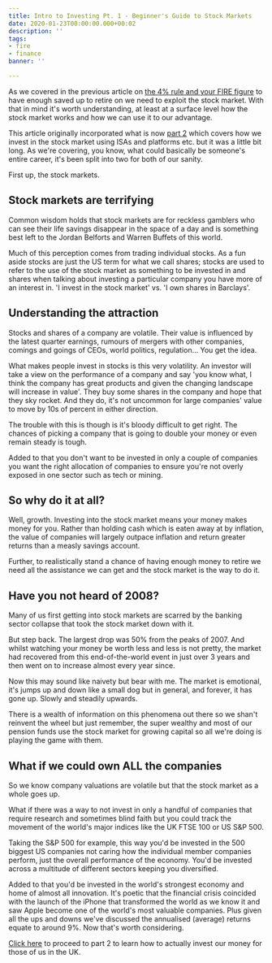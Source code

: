 ```yaml
---
title: Intro to Investing Pt. 1 - Beginner's Guide to Stock Markets
date: 2020-01-23T00:00:00.000+00:02
description: ''
tags:
- fire
- finance
banner: ''

---
```


As we covered in the previous article on [the 4% rule and your FIRE figure](https://twka.netlify.com/just-how-much-do-you-need-the-4-rule-and-your-fire-figure) to have enough saved up to retire on we need to exploit the stock market. With that in mind it's worth understanding, at least at a surface level how the stock market works and how we can use it to our advantage.

This article originally incorporated what is now [part 2](https://twka.netlify.com/intro-to-investing-pt-2-uk-investing-basics) which covers how we invest in the stock market using ISAs and platforms etc. but it was a little bit long. As we're covering, you know, what could basically be someone's entire career, it's been split into two for both of our sanity.

First up, the stock markets.

## Stock markets are terrifying
Common wisdom holds that stock markets are for reckless gamblers who can see their life savings disappear in the space of a day and is something best left to the Jordan Belforts and Warren Buffets of this world.

Much of this perception comes from trading individual stocks. As a fun aside stocks are just the US term for what we call shares; stocks are used to refer to the use of the stock market as something to be invested in and shares when talking about investing a particular company you have more of an interest in. 'I invest in the stock market' vs. 'I own shares in Barclays'.

## Understanding the attraction
Stocks and shares of a company are volatile. Their value is influenced by the latest quarter earnings, rumours of mergers with other companies, comings and goings of CEOs, world politics, regulation... You get the idea.

What makes people invest in stocks is this very volatility. An investor will take a view on the performance of a company and say 'you know what, I think the company has great products and given the changing landscape will increase in value'. They buy some shares in the company and hope that they sky rocket. And they do, it's not uncommon for large companies' value to move by 10s of percent in either direction.

The trouble with this is though is it's bloody difficult to get right. The chances of picking a company that is going to double your money or even remain steady is tough. 

Added to that you don't want to be invested in only a couple of companies you want the right allocation of companies to ensure you're not overly exposed in one sector such as tech or mining.

## So why do it at all?
Well, growth. Investing into the stock market means your money makes money for you. Rather than holding cash which is eaten away at by inflation, the value of companies will largely outpace inflation and return greater returns than a measly savings account.

Further, to realistically stand a chance of having enough money to retire we need all the assistance we can get and the stock market is the way to do it.

## Have you not heard of 2008?
Many of us first getting into stock markets are scarred by the banking sector collapse that took the stock market down with it.

But step back. The largest drop was 50% from the peaks of 2007. And whilst watching your money be worth less and less is not pretty, the market had recovered from this end-of-the-world event in just over 3 years and then went on to increase almost every year since.

Now this may sound like naivety but bear with me. The market is emotional, it's jumps up and down like a small dog but in general, and forever, it has gone up. Slowly and steadily upwards.

There is a wealth of information on this phenomena out there so we shan't reinvent the wheel but just remember, the super wealthy and most of our pension funds use the stock market for growing capital so all we're doing is playing the game with them.

## What if we could own ALL the companies
So we know company valuations are volatile but that the stock market as a whole goes up.

What if there was a way to not invest in only a handful of companies that require research and sometimes blind faith but you could track the movement of the world's major indices like the UK FTSE 100 or US S&P 500.

Taking the S&P 500 for example, this way you'd be invested in the 500 biggest US companies not caring how the individual member companies perform, just the overall performance of the economy. You'd be invested across a multitude of different sectors keeping you diversified.

Added to that you'd be invested in the world's strongest economy and home of almost all innovation. It's poetic that the financial crisis coincided with the launch of the iPhone that transformed the world as we know it and saw Apple become one of the world's most valuable companies. Plus given all the ups and downs we've discussed the annualised (average) returns equate to around 9%. Now that's worth considering.

[Click here](https://twka.netlify.com/intro-to-investing-pt-2-uk-investing-basics) to proceed to part 2  to learn how to actually invest our money for those of us in the UK.